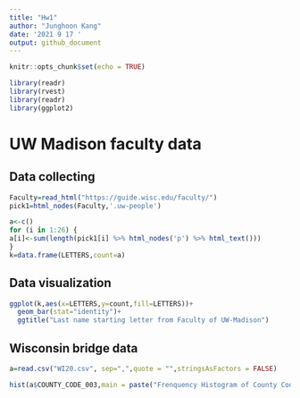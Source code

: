 ```yaml
---
title: "Hw1"
author: "Junghoon Kang"
date: '2021 9 17 '
output: github_document
---
```


```r
knitr::opts_chunk$set(echo = TRUE)
```

```r

library(readr)
library(rvest)
library(readr)
library(ggplot2)

```

# UW Madison faculty data

## Data collecting

```R

Faculty=read_html("https://guide.wisc.edu/faculty/")
pick1=html_nodes(Faculty,'.uw-people')

a<-c()
for (i in 1:26) {
a[i]<-sum(length(pick1[i] %>% html_nodes('p') %>% html_text()))
}
k=data.frame(LETTERS,count=a)

```

## Data visualization

```r

ggplot(k,aes(x=LETTERS,y=count,fill=LETTERS))+
  geom_bar(stat="identity")+
  ggtitle("Last name starting letter from Faculty of UW-Madison")


```

## Wisconsin bridge data

```r

a=read.csv("WI20.csv", sep=",",quote = "",stringsAsFactors = FALSE)

hist(a$COUNTY_CODE_003,main = paste("Frenquency Histogram of County Code"))

```